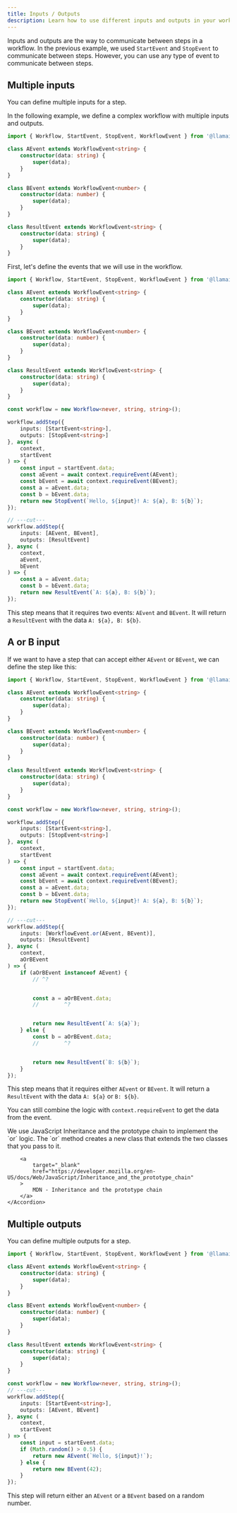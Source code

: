 ```yaml
---
title: Inputs / Outputs
description: Learn how to use different inputs and outputs in your workflows.
---
```


Inputs and outputs are the way to communicate between steps in a workflow. In the previous example,
we used `StartEvent` and `StopEvent` to communicate between steps. However, you can use any type of event to communicate between steps.

## Multiple inputs

You can define multiple inputs for a step.

In the following example, we define a complex workflow with multiple inputs and outputs.

```ts twoslash
import { Workflow, StartEvent, StopEvent, WorkflowEvent } from '@llamaindex/workflow';

class AEvent extends WorkflowEvent<string> {
	constructor(data: string) {
		super(data);
	}
}

class BEvent extends WorkflowEvent<number> {
	constructor(data: number) {
		super(data);
	}
}

class ResultEvent extends WorkflowEvent<string> {
	constructor(data: string) {
		super(data);
	}
}
```

First, let's define the events that we will use in the workflow.

```ts twoslash
import { Workflow, StartEvent, StopEvent, WorkflowEvent } from '@llamaindex/workflow';

class AEvent extends WorkflowEvent<string> {
	constructor(data: string) {
		super(data);
	}
}

class BEvent extends WorkflowEvent<number> {
	constructor(data: number) {
		super(data);
	}
}

class ResultEvent extends WorkflowEvent<string> {
	constructor(data: string) {
		super(data);
	}
}

const workflow = new Workflow<never, string, string>();

workflow.addStep({
	inputs: [StartEvent<string>],
	outputs: [StopEvent<string>]
}, async (
	context,
	startEvent
) => {
	const input = startEvent.data;
	const aEvent = await context.requireEvent(AEvent);
	const bEvent = await context.requireEvent(BEvent);
	const a = aEvent.data;
	const b = bEvent.data;
	return new StopEvent(`Hello, ${input}! A: ${a}, B: ${b}`);
});

// ---cut---
workflow.addStep({
	inputs: [AEvent, BEvent],
	outputs: [ResultEvent]
}, async (
	context,
	aEvent,
	bEvent
) => {
	const a = aEvent.data;
	const b = bEvent.data;
	return new ResultEvent(`A: ${a}, B: ${b}`);
});
```

This step means that it requires two events: `AEvent` and `BEvent`. It will return a `ResultEvent` with the data `A: ${a}, B: ${b}`.

## A or B input

If we want to have a step that can accept either `AEvent` or `BEvent`, we can define the step like this:

```ts twoslash
import { Workflow, StartEvent, StopEvent, WorkflowEvent } from '@llamaindex/workflow';

class AEvent extends WorkflowEvent<string> {
	constructor(data: string) {
		super(data);
	}
}

class BEvent extends WorkflowEvent<number> {
	constructor(data: number) {
		super(data);
	}
}

class ResultEvent extends WorkflowEvent<string> {
	constructor(data: string) {
		super(data);
	}
}

const workflow = new Workflow<never, string, string>();

workflow.addStep({
	inputs: [StartEvent<string>],
	outputs: [StopEvent<string>]
}, async (
	context,
	startEvent
) => {
	const input = startEvent.data;
	const aEvent = await context.requireEvent(AEvent);
	const bEvent = await context.requireEvent(BEvent);
	const a = aEvent.data;
	const b = bEvent.data;
	return new StopEvent(`Hello, ${input}! A: ${a}, B: ${b}`);
});

// ---cut---
workflow.addStep({
	inputs: [WorkflowEvent.or(AEvent, BEvent)],
	outputs: [ResultEvent]
}, async (
	context,
	aOrBEvent
) => {
	if (aOrBEvent instanceof AEvent) {
		// ^?


		const a = aOrBEvent.data;
		//        ^?


		return new ResultEvent(`A: ${a}`);
	} else {
		const b = aOrBEvent.data;
		//        ^?


		return new ResultEvent(`B: ${b}`);
	}
});
```

This step means that it requires either `AEvent` or `BEvent`. It will return a `ResultEvent` with the data `A: ${a}` or `B: ${b}`.

You can still combine the logic with `context.requireEvent` to get the data from the event.


<Accordions>
	<Accordion title="Under the hood">
		We use JavaScript Inheritance and the prototype chain to implement the `or` logic.
		The `or` method creates a new class that extends the two classes that you pass to it.

		<a
			target="_blank"
			href="https://developer.mozilla.org/en-US/docs/Web/JavaScript/Inheritance_and_the_prototype_chain"
		>
			MDN - Inheritance and the prototype chain
		</a>
	</Accordion>
</Accordions>

## Multiple outputs

You can define multiple outputs for a step.

```ts twoslash
import { Workflow, StartEvent, StopEvent, WorkflowEvent } from '@llamaindex/workflow';

class AEvent extends WorkflowEvent<string> {
	constructor(data: string) {
		super(data);
	}
}

class BEvent extends WorkflowEvent<number> {
	constructor(data: number) {
		super(data);
	}
}

class ResultEvent extends WorkflowEvent<string> {
	constructor(data: string) {
		super(data);
	}
}

const workflow = new Workflow<never, string, string>();
// ---cut---
workflow.addStep({
	inputs: [StartEvent<string>],
	outputs: [AEvent, BEvent]
}, async (
	context,
	startEvent
) => {
	const input = startEvent.data;
	if (Math.random() > 0.5) {
		return new AEvent(`Hello, ${input}!`);
	} else {
		return new BEvent(42);
	}
});
```

This step will return either an `AEvent` or a `BEvent` based on a random number.
